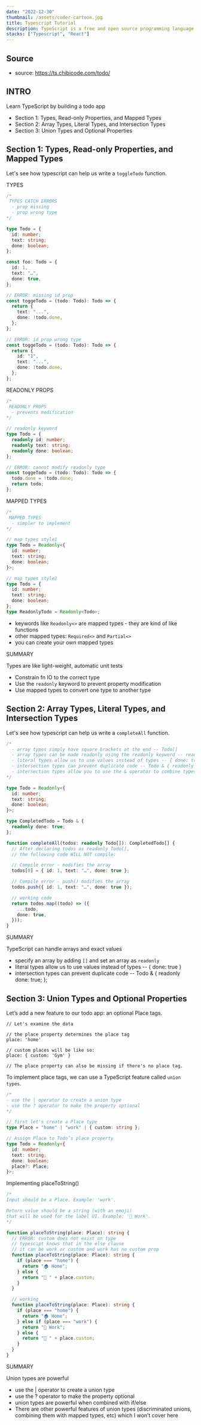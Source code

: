 ```yaml
---
date: "2022-12-30"
thumbnail: /assets/coder-cartoon.jpg
title: Typescript Tutorial
description: TypeScript is a free and open source programming language developed and maintained by Microsoft. It is a strict syntactical superset of JavaScript and adds optional static typing to the language.
stacks: ["Typescript", "React"]
---
```


## Source

- source: https://ts.chibicode.com/todo/

## INTRO

Learn TypeScript by building a todo app

- Section 1: Types, Read-only Properties, and Mapped Types
- Section 2: Array Types, Literal Types, and Intersection Types
- Section 3: Union Types and Optional Properties

## Section 1: Types, Read-only Properties, and Mapped Types

Let's see how typescript can help us write a `toggleTodo` function.

TYPES

```ts
/*
 TYPES CATCH ERRORS
  - prop missing
  - prop wrong type
*/

type Todo = {
  id: number;
  text: string;
  done: boolean;
};

const foo: Todo = {
  id: 1,
  text: "…",
  done: true,
};

// ERROR: missing id prop
const toggeTodo = (todo: Todo): Todo => {
  return {
    text: "...",
    done: !todo.done,
  };
};

// ERROR: id prop wrong type
const toggeTodo = (todo: Todo): Todo => {
  return {
    id: "1",
    text: "...",
    done: !todo.done,
  };
};
```

READONLY PROPS

```ts
/*
 READONLY PROPS
  - prevents modification
*/

// readonly keyword
type Todo = {
  readonly id: number;
  readonly text: string;
  readonly done: boolean;
};

// ERROR: cannot modify readonly type
const toggeTodo = (todo: Todo): Todo => {
  todo.done = !todo.done;
  return todo;
};
```

MAPPED TYPES

```ts
/*
 MAPPED TYPES
  - simpler to implement
*/

// map types style1
type Todo = Readonly<{
  id: number;
  text: string;
  done: boolean;
}>;

// map types style2
type Todo = {
  id: number;
  text: string;
  done: boolean;
};
type ReadonlyTodo = Readonly<Todo>;
```

- keywords like `Readonly<>` are mapped types - they are kind of like functions
- other mapped types: `Required<>` and `Partial<>`
- you can create your own mapped types

SUMMARY

Types are like light-weight, automatic unit tests

- Constrain fn IO to the correct type
- Use the `readonly` keyword to prevent property modification
- Use mapped types to convert one type to another type

## Section 2: Array Types, Literal Types, and Intersection Types

Let's see how typescript can help us write a `completeAll` function.

```ts
/*
  - array types simply have square brackets at the end -- Todo[]
  - array types can be made readonly using the readonly keyword -- readonly Todo[]
  - literal types allow us to use values instead of types -- { done: true }
  - intersection types can prevent duplicate code -- Todo & { readonly done: true; };
  - intersection types allow you to use the & operator to combine types
*/

type Todo = Readonly<{
  id: number;
  text: string;
  done: boolean;
}>;

type CompletedTodo = Todo & {
  readonly done: true;
};

function completeAll(todos: readonly Todo[]): CompletedTodo[] {
  // After declaring todos as readonly Todo[],
  // the following code WILL NOT compile:

  // Compile error - modifies the array
  todos[0] = { id: 1, text: "…", done: true };

  // Compile error - push() modifies the array
  todos.push({ id: 1, text: "…", done: true });

  // working code
  return todos.map((todo) => ({
    ...todo,
    done: true,
  }));
}
```

SUMMARY

TypeScript can handle arrays and exact values

- specify an array by adding `[]` and set an array as `readonly`
- literal types allow us to use values instead of types -- { done: true }
- intersection types can prevent duplicate code -- Todo & { readonly done: true; };

## Section 3: Union Types and Optional Properties

Let’s add a new feature to our todo app: an optional Place tags.

```text
// Let's examine the data

// the place property determines the place tag
place: 'home'

// custom places will be like so:
place: { custom: 'Gym' }

// The place property can also be missing if there's no place tag.
```

To implement place tags, we can use a TypeScript feature called `union types`.

```ts
/*
- use the | operator to create a union type
- use the ? operator to make the property optional
*/

// first let's create a Place type
type Place = "home" | "work" | { custom: string };

// Assign Place to Todo’s place property
type Todo = Readonly<{
  id: number;
  text: string;
  done: boolean;
  place?: Place;
}>;
```

Implementing placeToString()

```ts
/*
Input should be a Place. Example: 'work'.

Return value should be a string (with an emoji)
that will be used for the label UI. Example: '🧳 Work'.
*/

function placeToString(place: Place): string {
  // ERROR: custom does not exist on type
  // typescipt knows that in the else clause
  // it can be work or custom and work has no custom prop
  function placeToString(place: Place): string {
    if (place === "home") {
      return "🏠 Home";
    } else {
      return "📍 " + place.custom;
    }
  }

  // working
  function placeToString(place: Place): string {
    if (place === "home") {
      return "🏠 Home";
    } else if (place === "work") {
      return "🧳 Work";
    } else {
      return "📍 " + place.custom;
    }
  }
}
```

SUMMARY

Union types are powerful

- use the | operator to create a union type
- use the ? operator to make the property optional
- union types are powerful when combined with if/else
- There are other powerful features of union types (discriminated unions, combining them with mapped types, etc) which I won’t cover here
